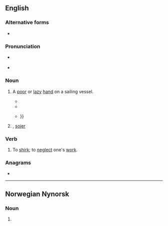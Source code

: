 {{also|søger}}
==English==

===Alternative forms===
* {{alter|en|sojer}}

===Pronunciation===
* {{a|RP}} {{IPA|en|/ˈsəʊd͡ʒə/}}
* {{a|GA}} {{IPA|en|/ˈsoʊd͡ʒɚ/}}

===Noun===
{{en-noun}}

# {{lb|en|dated}} A [[poor]] or [[lazy]] [[hand]] on a sailing vessel.
#* {{quote-book|en|1834|[[w:Richard Henry Dana, Jr.|Richard Henry Dana]]|Two Years Before the Mast
|passage=The captain called him a "'''soger'''," and promised to "ride him down as he would the main tack;" and when officers are once determined to "ride a man down," it is a gone case with him.}}
#* {{quote-book|en|a. 1900|chapter=Hanging Johnny|title=Windjammers: Songs of the Great Lakes Sailors|editors=Ivan Walton et al.|url=http://books.google.com/books?id=-zLoMBM7EHwC|page=66|year_published=2002
|passage=I'd hang a lazy '''soger''' / The same as any other.}}
#* {{quote-book|en|1902|Louis Becke|The Jalasco Brig|url=http://books.google.com/books?id=U94NAAAAYAAJ|page=82
|passage=Come aft, you lazy '''soger''', an' see what de captain has to say 'bout dis," cried Worcester, pushing the man, who still grasped his knife, before him {{...}}}}
# {{lb|en|obsolete|or|Scotland}} {{pronunciation spelling of|en|soldier|from=nonstandardly-pronounced}}, [[sojer]]

===Verb===
{{en-verb}}

# {{lb|en|dated}} To [[shirk]]; to [[neglect]] one's [[work]].

===Anagrams===
* {{anagrams|en|a=egors|Geros|Goers|Grose|Regos|ergos|esrog|goers|gores|gorse|ogres|regos|roges}}

----

==Norwegian Nynorsk==

===Noun===
{{head|nn|noun form|g=f}}

# {{inflection of|nn|soge||indef|p}}